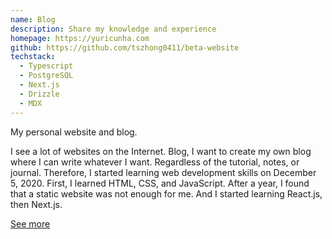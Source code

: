 ```yaml
---
name: Blog
description: Share my knowledge and experience
homepage: https://yuricunha.com
github: https://github.com/tszhong0411/beta-website
techstack:
  - Typescript
  - PostgreSQL
  - Next.js
  - Drizzle
  - MDX
---
```


My personal website and blog.

I see a lot of websites on the Internet. Blog, I want to create my own blog where I can write whatever I want. Regardless of the tutorial, notes, or journal. Therefore, I started learning web development skills on December 5, 2020. First, I learned HTML, CSS, and JavaScript. After a year, I found that a static website was not enough for me. And I started learning React.js, then Next.js.

[See more](/about)
